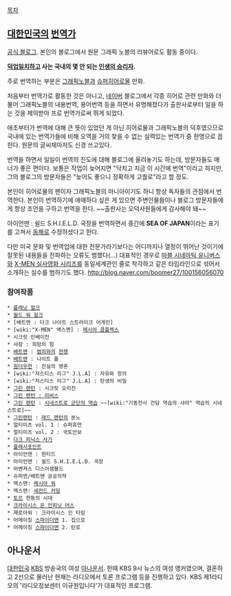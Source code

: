 [[목차]]
== [[대한민국]]의 [[번역가]] ==
[http://blog.naver.com/boomer27 공식 블로그]. 본인의 블로그에서 원문 그래픽 노블의 리뷰어로도 활동 중이다.

'''[[덕업일치]]하고 사는 국내의 몇 안 되는 [[인생의 승리자]].'''

주로 번역하는 부분은 [[그래픽노블]]과 [[슈퍼히어로]]물 만화.

처음부터 번역가로 활동한 것은 아니고, [[네이버]] 블로그에서 각종 히어로 관련 만화와 더불어 그래픽노블의 내용번역, 용어번역 등을 하면서 유명해졌다가 출판사로부터 일을 하는 것을 제의받아 프로 번역가로써 뛰게 되었다.

애초부터가 번역에 대해 큰 뜻이 있었던 게 아닌 히어로물과 그래픽노블의 덕후였으므로 국내에 있는 번역가들에 비해 오역을 거의 찾을 수 없는 실력있는 번역가 중 한명으로 꼽힌다. 원문의 글씨체마저도 신경 쓰고있다.

번역을 하면서 일일이 번역의 진도에 대해 블로그에 올려놓기도 하는데, 방문자들도 매너가 좋은 편이다. 보통은 작업이 늦어지면 "닥치고 지금 이 시간에 번역"이라고 하지만, 그의 블로그의 방문자들은 "늦어도 좋으니 정확하게 고퀄로"라고 할 정도.

본인이 히어로물의 팬이자 그래픽노블의 마니아이기도 하니 항상 독자들의 관점에서 번역한다. 본인이 번역하기에 애매하다 싶은 게 있으면 주변인물들이나 블로그 방문자들에게 항상 조언을 구하고 번역을 한다. ~~출판사는 오덕사원들에게 감사해야 돼~~

아이언맨 : 쉴드 S.H.I.E.L.D. 국장을 번역하면서 중간에 '''SEA OF JAPAN'''이라는 표기를 고쳐서 [[동해]]로 수정하셨다고 한다. 

다만 미국 문화 및 번역업에 대한 전문가라기보다는 어디까지나 열정이 뛰어난 것이기에 잘못된 내용들을 전파하는 오류도 범했다(...) 대표적인 경우로 [[마블 시네마틱 유니버스]]와 [[X-MEN 실사영화 시리즈]]를 동일세계관인 줄로 착각하고 같은 타임라인으로 섞어서 소개하는 실수를 범하기도 했다. http://blog.naver.com/boomer27/100156056070

=== 참여작품 ===
 * [[플래닛 헐크]]
 * [[월드 워 헐크]]
 * [배트맨 : 다크 나이트 스트라이크 어게인]
 * [wiki:"X-MEN" 엑스멘] : [[메시아 콤플렉스]]
 * 시크릿 인베이전
 * 샤잠 : 희망의 힘
 * [[배트맨]] : [[범죄]]와의 [[전쟁]]
 * [[배트맨]] : 나이트 폴 
 * [[원더우먼]] : 진실의 영혼
 * [wiki:"저스티스 리그" J.L.A] : 자유와 정의
 * [wiki:"저스티스 리그" J.L.A] : 탄생의 비밀
 * [[그린 랜턴]] : 시크릿 오리진
 * [[그린 랜턴 : 리버스]]
 * [[그린 랜턴]] : [[시네스트로 군단의 역습]] ~~[wiki:"기동전사 건담 역습의 샤아" 역습의 시네스트로]~~
 * [[그린랜턴]] : [[레드 랜턴]]의 분노
 * 얼티미츠 vol. 1 : 슈퍼휴먼
 * 얼티미츠 vol. 2 : 국토안보
 * [[다크 피닉스 사가]]
 * [[플래시포인트]]
 * 아이언맨 : 헌티드
 * 아이언맨 : 쉴드 S.H.I.E.L.D. 국장
 * 어벤져스 디스어셈블드
 * 슈퍼맨/배트맨 공공의적
 * 엑스맨: [[메시아 워]]
 * 엑스맨: [[세컨드 커밍]]
 * [[토르]] 천둥의 시대
 * [[크라이시스 온 인피닛 어스]]
 * 제로아워 : 크라이시스 인 타임
 * 어메이징 [[스파이더맨]] 1. 집으로
 * 어메이징 [[스파이더맨]] 2. 탄로
== 아나운서 ==
[[대한민국]] [[KBS]] 방송국의 여성 [[아나운서]].
한때 KBS 9시 뉴스의 여성 앵커였으며, 결혼하고 2선으로 물러난 현재는 라디오에서 토론 프로그램 등을 진행하고 있다. KBS 제1라디오의 '라디오정보센터 이규원입니다'가 대표적인 프로그램.
